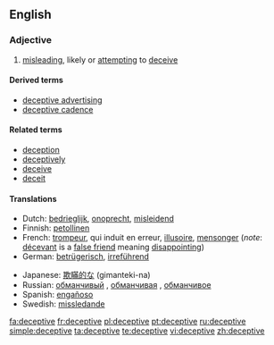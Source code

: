 ==English==

===Adjective===
{{en-adj}}

# [[misleading]], likely or [[attempting]] to [[deceive]]

====Derived terms====
*[[deceptive advertising]]
*[[deceptive cadence]]

====Related terms====
*[[deception]]
*[[deceptively]]
*[[deceive]]
*[[deceit]]

====Translations====
{{trans-top|likely or attempting to deceive}}
*Dutch: [[bedrieglijk]], [[onoprecht]], [[misleidend]]
*Finnish: [[petollinen]]
*French: [[trompeur]], qui induit en erreur, [[illusoire]], [[mensonger]] (''note'': [[décevant]] is a [[false friend]] meaning [[disappointing]])
*German: [[betrügerisch]], [[irreführend]]
{{trans-mid}}
*Japanese: [[欺瞞的な]] (gimanteki-na)
*Russian: [[обманчивый]] {{m}}, [[обманчивая]] {{f}}, [[обманчивое]] {{n}}
*Spanish: [[engañoso]]
*Swedish: [[missledande]]
{{trans-bottom}}

[[fa:deceptive]]
[[fr:deceptive]]
[[pl:deceptive]]
[[pt:deceptive]]
[[ru:deceptive]]
[[simple:deceptive]]
[[ta:deceptive]]
[[te:deceptive]]
[[vi:deceptive]]
[[zh:deceptive]]
